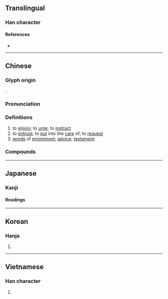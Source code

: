 {{also|嘱}}
{{character info}}
==Translingual==

===Han character===
{{Han char|rn=30|rad=口|as=21|sn=24|four=67027|canj=RSEI|ids=⿰口屬}}

====References====
* {{Han ref|kx=0215.290|dkj=04654|dj=0438.360|hdz=10709.150|uh=56D1|ud=22225|bh=C5F1|bd=50673}}

----

==Chinese==
{{zh-forms|s=嘱}}

===Glyph origin===
{{Han etym}}
{{Han compound|口|屬|ls=psc|c1=s|c2=p}}.

===Pronunciation===
{{zh-pron
|m=zhǔ
|c=zuk1
|mn=chiok
|mn-t=zog4/dog4
|mn-t_note=zog4 - literary; dog4 - vernacular
|w=4tsoq
|mc=y
|oc=y
|cat=v,n
}}

===Definitions===
{{zh-hanzi}}

# to [[enjoin]]; to [[urge]]; to [[instruct]]
# to [[entrust]]; to [[put]] into the [[care]] of; to [[request]]
# [[word]]s of [[enjoinment]]; [[advice]]; [[testament]]

===Compounds===
{{zh-der|付囑|千叮嚀萬囑咐|千叮萬囑|叮囑|囑付|囑告|囑咐|囑寄|囑托|囑扳|囑授|囑累|囑致|囑託|囑請|囑贊|委囑|敦囑|求囑|至囑|計囑|諄囑|請囑|買上囑下|買囑|賄囑|賕囑|遮囑|遵囑|遺囑|醫囑|代筆遺囑|公證遺囑|切囑|密封遺囑|雅囑}}

----

==Japanese==
{{ja-kanji forms|嘱|囑}}

===Kanji===
{{ja-kanji|grade=|rs=口21|shin=嘱}}

====Readings====
{{ja-readings
|goon=そく
|kanon=しょく<しよく
|kun=たの-む
}}

----

==Korean==

===Hanja===
{{ko-hanja|hangeul=[[촉]]|rv=chok|mr=ch'ok}}

# {{rfdef|ko|sort=口21}}

----

==Vietnamese==

===Han character===
{{vi-hantu|[[chúc]]|rs=口21}}

# {{rfdef|vi|sort=口21}}